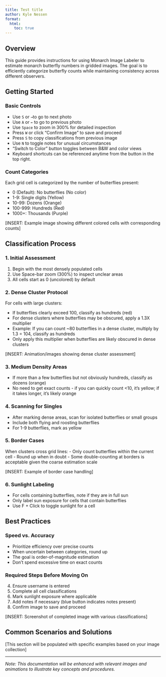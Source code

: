 ```yaml
---
title: Test title
author: Kyle Nessen
format:
  html:
    toc: true
---
```


## Overview
This guide provides instructions for using Monarch Image Labeler to estimate monarch butterfly numbers in gridded images. The goal is to efficiently categorize butterfly counts while maintaining consistency across different observers.

## Getting Started

### Basic Controls
- Use `S` or `→`to go to next photo
- Use `A` or `←` to go to previous photo
- Use `Space` to zoom in 300% for detailed inspection
- Press `W` or click "Confirm Image" to save and proceed
- Press `S` to copy classifications from previous image
- Use `N` to toggle notes for unusual circumstances
- "Switch to Color" button toggles between B&W and color views
- Keyboard shortcuts can be referenced anytime from the button in the top right.

### Count Categories
Each grid cell is categorized by the number of butterflies present:

- 0 (Default): No butterflies (No color)
- 1-9: Single digits (Yellow)
- 10-99: Dozens (Orange)
- 100-999: Hundreds (Red)
- 1000+: Thousands (Purple)

[INSERT: Example image showing different colored cells with corresponding counts]

## Classification Process

### 1. Initial Assessment
1. Begin with the most densely populated cells
2. Use Space-bar zoom (300%) to inspect unclear areas
3. All cells start as 0 (uncolored) by default

### 2. Dense Cluster Protocol
For cells with large clusters:

- If butterflies clearly exceed 100, classify as hundreds (red)
- For dense clusters where butterflies may be obscured, apply a 1.3X multiplier
- Example: If you can count ~80 butterflies in a dense cluster, multiply by 1.3 = 104, classify as hundreds
- Only apply this multiplier when butterflies are likely obscured in dense clusters

[INSERT: Animation/images showing dense cluster assessment]

### 3. Medium Density Areas
- If more than a few butterflies but not obviously hundreds, classify as dozens (orange)
- No need to get exact counts - if you can quickly count <10, it's yellow; if it takes longer, it's likely orange

### 4. Scanning for Singles
- After marking dense areas, scan for isolated butterflies or small groups
- Include both flying and roosting butterflies
- For 1-9 butterflies, mark as yellow

### 5. Border Cases
When clusters cross grid lines:
- Only count butterflies within the current cell
- Round up when in doubt
- Some double-counting at borders is acceptable given the coarse estimation scale

[INSERT: Example of border case handling]

### 6. Sunlight Labeling
- For cells containing butterflies, note if they are in full sun
- Only label sun exposure for cells that contain butterflies
- Use F + Click to toggle sunlight for a cell

## Best Practices

### Speed vs. Accuracy
- Prioritize efficiency over precise counts
- When uncertain between categories, round up
- The goal is order-of-magnitude estimation
- Don't spend excessive time on exact counts

### Required Steps Before Moving On
4. Ensure username is entered
5. Complete all cell classifications
6. Mark sunlight exposure where applicable
7. Add notes if necessary (blue button indicates notes present)
8. Confirm image to save and proceed

[INSERT: Screenshot of completed image with various classifications]

## Common Scenarios and Solutions
[This section will be populated with specific examples based on your image collection]

---
*Note: This documentation will be enhanced with relevant images and animations to illustrate key concepts and procedures.*